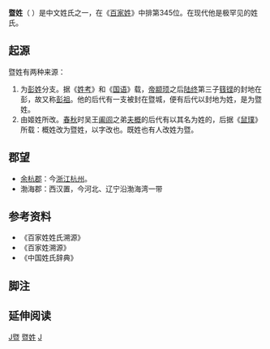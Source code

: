 {{姓氏
|姓氏=暨
|拼音=Jì
|中国大陆=Ji
|南京官話=ji<sup>4</sup>
|台湾=ㄐㄧˋ
|香港=
|澳门=
|新加坡=
|马来西亚=
|越南=Kỵ
|韩国=
|反切=
|同音字=
|堂号=
|郡望=[[渤海郡|渤海郡]]
}}

'''暨姓'''（{{標音|字=暨|拼音=jì|南京=ji<sup>4</sup>|反切=其冀|中古=giih}} ）是中文姓氏之一，在《[[百家姓|百家姓]]》中排第345位。在现代他是极罕见的姓氏。

== 起源 ==
暨姓有两种来源：
#为[[彭姓|彭姓]]分支。据《[[姓考|姓考]]》和《[[國語_(書)|国语]]》载，[[帝|帝]][[颛顼|颛顼]]之后[[陆终|陆终]]第三子[[篯铿|篯铿]]的封地在彭，故又称[[彭祖|彭祖]]。他的后代有一支被封在暨城，便有后代以封地为姓，是为暨姓。
#由姬姓所改。[[春秋|春秋]]时吴王[[阖闾|阖闾]]之弟[[夫概|夫概]]的后代有以其名为姓的，后据《[[鼠璞|鼠璞]]》所载：概姓改为暨姓，以字改也。既姓也有人改姓为暨。

== 郡望 ==
*[[余杭郡|余杭郡]]：今[[浙江|浙江]][[杭州|杭州]]。
*渤海郡：西汉置，今河北、辽宁沿渤海湾一带

== 参考资料 ==
{{Reflist|2}}
*《百家姓姓氏溯源》
*《百家姓溯源》
*《中国姓氏辞典》

==脚注==
<references group="注释"/>

== 延伸阅读 ==
{{Wikisource further reading}}

[[Category:罕見或停用漢姓|J暨]]
[[Category:暨姓|]]
[[Category:漢姓|J]]